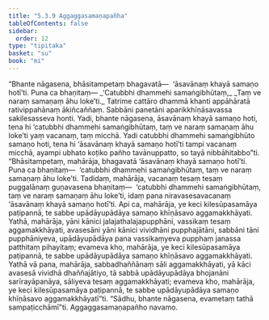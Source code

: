 ```yaml
---
title: "5.3.9 Aggaggasamaṇapañha"
tableOfContents: false
sidebar:
  order: 12
type: "tipitaka"
basket: "su"
book: "mi"
---
```



<DynamicBreadcrumb />

<Division number="146" book="mi" bookNo="28">

<Paragraph number="829" book="mi">
“Bhante nāgasena, bhāsitampetaṃ bhagavatā—  ‘āsavānaṃ khayā samaṇo hotī’ti. Puna ca bhaṇitaṃ—
</Paragraph>

<Paragraph number="830" type="verses" book="mi">
_‘Catubbhi dhammehi samaṅgibhūtaṃ,_  
_Taṃ ve naraṃ samaṇaṃ āhu loke’ti._  

</Paragraph>

<Paragraph number="831" book="mi">
Tatrime cattāro dhammā khanti appāhāratā rativippahānaṃ ākiñcaññaṃ. Sabbāni panetāni aparikkhīṇāsavassa sakilesasseva honti. Yadi, bhante nāgasena, āsavānaṃ khayā samaṇo hoti, tena hi ‘catubbhi dhammehi samaṅgibhūtaṃ, taṃ ve naraṃ samaṇaṃ āhu loke’ti yaṃ vacanaṃ, taṃ micchā. Yadi catubbhi dhammehi samaṅgibhūto samaṇo hoti, tena hi ‘āsavānaṃ khayā samaṇo hotī’ti tampi vacanaṃ micchā, ayampi ubhato koṭiko pañho tavānuppatto, so tayā nibbāhitabbo”ti.
</Paragraph>

<Paragraph number="832" book="mi">
“Bhāsitampetaṃ, mahārāja, bhagavatā ‘āsavānaṃ khayā samaṇo hotī’ti. Puna ca bhaṇitaṃ—  ‘catubbhi dhammehi samaṅgibhūtaṃ, taṃ ve naraṃ samaṇaṃ āhu loke’ti. Tadidaṃ, mahārāja, vacanaṃ tesaṃ tesaṃ puggalānaṃ guṇavasena bhaṇitaṃ—  ‘catubbhi dhammehi samaṅgibhūtaṃ, taṃ ve naraṃ samaṇaṃ āhu loke’ti, idaṃ pana niravasesavacanaṃ ‘āsavānaṃ khayā samaṇo hotī’ti.
</Paragraph>

<Paragraph number="833" book="mi">
Api ca, mahārāja, ye keci kilesūpasamāya paṭipannā, te sabbe upādāyupādāya samaṇo khīṇāsavo aggamakkhāyati. Yathā, mahārāja, yāni kānici jalajathalajapupphāni, vassikaṃ tesaṃ aggamakkhāyati, avasesāni yāni kānici vividhāni pupphajātāni, sabbāni tāni pupphāniyeva, upādāyupādāya pana vassikaṃyeva pupphaṃ janassa patthitaṃ pihayitaṃ; evameva kho, mahārāja, ye keci kilesūpasamāya paṭipannā, te sabbe upādāyupādāya samaṇo khīṇāsavo aggamakkhāyati.
</Paragraph>

<Paragraph number="834" book="mi">
Yathā vā pana, mahārāja, sabbadhaññānaṃ sāli aggamakkhāyati, yā kāci avasesā vividhā dhaññajātiyo, tā sabbā upādāyupādāya bhojanāni sarīrayāpanāya, sāliyeva tesaṃ aggamakkhāyati; evameva kho, mahārāja, ye keci kilesūpasamāya paṭipannā, te sabbe upādāyupādāya samaṇo khīṇāsavo aggamakkhāyatī”ti. “Sādhu, bhante nāgasena, evametaṃ tathā sampaṭicchāmī”ti.

</Paragraph>
</Division>

<Paragraph number="835" type="center" book="mi">
Aggaggasamaṇapañho navamo.
</Paragraph>